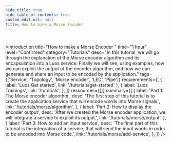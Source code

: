 ```yaml
---
hide_title: true
hide_table_of_contents: true
custom_edit_url: null
title: How to make a Morse Encoder
---
```



#

<Introduction
  title="How to make a Morse Encoder "
  time="1 hour"
  level="Confirmed"
  category="Tutorials"
  desc="In this tutorial, we will go through the explanation of the Morse encoder algorithm and its encapsulation into a Luos service. Finally we will see, using examples, how we can exploit the output of the encoder algorithm, and how we can generate and share an input to be encoded by the application."
  tags={['Service', 'Topology', 'Morse encoder', 'LED', 'Pipe']}
  requierements={[
    { label: 'Luos Get started', link: '/tutorials/get-started' },
    {
      label: 'Luos Trainings',
      link: '/tutorials',
    },
  ]}
  ressources={[]}
  summary={[
    {
      label: 'Part 1: The Morse encoder algorithm',
      desc: 'The first step of this tutorial is to create the application service that will encode words into Morse signals.',
      link: '/tutorials/morse/algorithm',
    },
    {
      label: 'Part 2: How to display the encoder output',
      desc: 'After we created the Morse encoder application, we will integrate a service to exploit its output.',
      link: '/tutorials/morse/output',
    },
    {
      label: 'Part 3: How to add an input service',
      desc: 'The final part of this tutorial is the integration of a service, that will send the input words in order to be encoded into Morse code.',
      link: '/tutorials/morse/add-service',
    },
  ]}
/>
